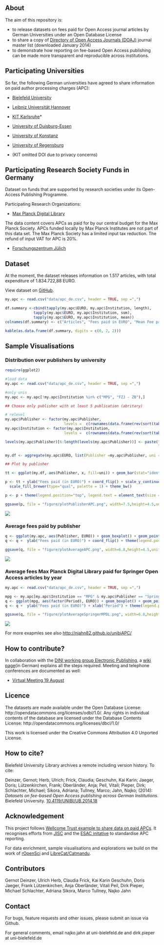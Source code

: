 ## About 

The aim of this repository is:

- to release datasets on fees paid for Open Access journal articles by German Universities under an Open Database License
- to share a copy of [Directory of Open Access Journals (DOAJ)](http://doaj.org/) journal master list (downloaded January 2014)
- to demonstrate how reporting on fee-based Open Access publishing can be made more transparent and reproducible across institutions.

## Participating Universities

So far, the following German universities have agreed to share information on paid author processing charges (APC):

- [Bielefeld University](http://oa.uni-bielefeld.de/publikationsfonds.html)
- [Leibniz Universität Hannover](http://tib.uni-hannover.de/oafonds)
- [KIT Karlsruhe](http://www.bibliothek.kit.edu/cms/kit-publikationsfonds.php)*
- [University of Duisburg-Essen](https://www.uni-due.de/ub/open_access.shtml)
- [University of Konstanz](http://www.ub.uni-konstanz.de/openaccess/open-access-publikationsfonds-der-universitaet-konstanz/)
- [University of Regensburg](http://oa.uni-regensburg.de/)

* (KIT omitted DOI due to privacy concerns)

## Participating Research Society Funds in Germany

Dataset on funds that are supported by research societies under its Open-Access Publishing Programme.

Participating Research Organizations:

- [Max Planck Digital Library](http://www.mpdl.mpg.de/21-specials/50-open-access-publishing.html)

The data content covers APCs as paid for by our central budget for the Max Planck Society.  APCs funded locally by Max Planck Institutes are not part of this data set.  The Max Planck Society has a limited input tax reduction. The refund of input VAT for APC is 20%.

- [Forschungszentrum Jülich](http://www.fz-juelich.de/portal/DE/Home/home_node.html)

## Dataset

At the moment, the dataset releases information on 1.517 articles, with total expenditure of 1.834.722,88 EURO.

View dataset on [GitHub](https://github.com/njahn82/unibiAPC/blob/master/data/apc_de.csv).

```r
my.apc <- read.csv("data/apc_de.csv", header = TRUE, sep =",")

df.summary <-cbind(tapply(my.apc$EURO, my.apc$Institution, length),
             tapply(my.apc$EURO, my.apc$Institution, sum),
             tapply(my.apc$EURO, my.apc$Institution, mean))
colnames(df.summary) <- c("Articles", "Fees paid in EURO", "Mean Fee paid")

kable(as.data.frame(df.summary, digits = c(0, 2, 2)))
```


## Sample Visualisations

### Distribution over publishers by university

```r
require(ggplot2)

#load data
my.apc <- read.csv("data/apc_de.csv", header = TRUE, sep =",")

#only unis
my.apc <- my.apc[!my.apc$Institution %in% c("MPG", "FZJ - ZB"),]

## Choose only publisher with at least 5 publication (abritary)

# relevel
my.apc$Publisher <- factor(my.apc$Publisher, 
                           levels =  c(rownames(data.frame(rev(sort(table(my.apc$Publisher)))))))
my.apc$Institution <- factor(my.apc$Institution, 
                           levels =  c(rownames(data.frame(rev(sort(table(my.apc$Institution)))))))

levels(my.apc$Publisher)[6:length(levels(my.apc$Publisher))] <- paste("other (n=", 
                                                                      length(unique(my.apc$Publisher)) - 5, ")", sep="")

my.df <- aggregate(my.apc$EURO, list(Publisher =my.apc$Publisher, uni = my.apc$Institution), sum)

## Plot by publisher

tt <- ggplot(my.df, aes(Publisher, x, fill=uni)) + geom_bar(stat="identity")  

p <- tt + ylab("Fees paid (in EURO)") + coord_flip() + scale_y_continuous(limits=c(0, 300000), labels=function(x) format(x, big.mark = ".", scientific = FALSE)) + 
  scale_fill_brewer(type="qual", palette = 1) + theme_bw()

p <- p + theme(legend.position="top", legend.text = element_text(size = 6, colour = "black"))

ggsave(p, file = "figure/plotPublisherAPC.png", width=7.5,height=4.5,units="in")
```

![](figure/plotPublisherAPC.png)


### Average fees paid by publisher

```r

q <- ggplot(my.apc, aes(Publisher, EURO)) + geom_boxplot() + geom_point()
q <- q +  ylab("Fees paid (in EURO)") + coord_flip() + theme(legend.position="top") + theme_bw()

ggsave(q, file = "figure/plotAverageAPC.png", width=6.8,height=4.5,units="in")

```

![](figure/plotAverageAPC.png)

### Average fees Max Planck Digital Library paid for Springer Open Access articles by year

```r

my.apc <- read.csv("data/apc_de.csv", header = TRUE, sep =",")

mpg <- my.apc[my.apc$Institution == "MPG" & my.apc$Publisher == "Springer Science + Business Media",]
q <- ggplot(mpg, aes(factor(Period), EURO)) + geom_boxplot() + geom_point()
q <- q +  ylab("Fees paid (in EURO)") + xlab("Period") + theme(legend.position="top") + theme_bw()

ggsave(q, file = "figure/plotAverageSpringerMPDL.png", width=6.8,height=4.5,units="in")

```

![](figure/plotAverageSpringerMPDL.png)

For more exapmles see also [http://njahn82.github.io/unibiAPC/](http://njahn82.github.io/unibiAPC/)

## How to contribute?

In collaboration with the [DINI working group Electronic Publishing](http://dini.de/ag/e-pub1/), a [wiki page](https://github.com/njahn82/unibiAPC/wiki/Handreichung-Dateneingabe)(in German) explains all the steps required. Meeting and telephone conferences are documented as well:

* [Virtual Meeting 19 August](https://github.com/njahn82/unibiAPC/wiki/Protokoll-Kick-Off-19.-August)

## Licence

The datasets are made available under the Open Database License: http://opendatacommons.org/licenses/odbl/1.0/. Any rights in individual contents of the database are licensed under the Database Contents License: http://opendatacommons.org/licenses/dbcl/1.0/ 

This work is licensed under the Creative Commons Attribution 4.0 Unported License.

## How to cite?

Bielefeld University Library archives a remote including version history. To cite:

Deinzer, Gernot; Herb, Ulrich; Frick, Claudia; Geschuhn, Kai Karin; Jaeger, Doris;  Lützenkirchen, Frank; Oberländer, Anja; 
Peil, Vitali; Pieper, Dirk; Schlachter, Michael; Sikora, Adriana; Tullney, Marco; Jahn, Najko; (2014): *Datasets on fee-based Open Access publishing across German Institutions*. Bielefeld University. [10.4119/UNIBI/UB.2014.18](http://dx.doi.org/10.4119/UNIBI/UB.2014.18)

## Acknowledgement

This project follows [Wellcome Trust example to share data on paid APCs](http://blog.wellcome.ac.uk/2014/03/28/the-cost-of-open-access-publishing-a-progress-report/). It recognises efforts from [JISC](https://www.jisc-collections.ac.uk/News/Releasing-open-data-about-Total-Cost-of-Ownership/) and the [ESAC initative](http://esac-initiative.org/) to standardise APC reporting. 

For data enrichment, sample visualisations and explorations we build on the work of [rOpenSci](http://ropensci.org/) and [LibreCat/Catmandu](http://librecat.org/).

## Contributors

Gernot Deinzer, Ulrich Herb, Claudia Frick, Kai Karin Geschuhn, Doris Jaeger, Frank Lützenkirchen, Anja Oberländer, Vitali Peil, Dirk Pieper, Michael Schlachter, Adriana Sikora, Marco Tullney, Najko Jahn

## Contact

For bugs, feature requests and other issues, please submit an issue via Github.

For general comments, email najko.jahn at uni-bielefeld.de and dirk.pieper at uni-bielefeld.de